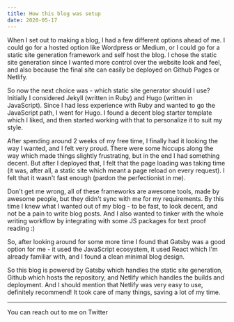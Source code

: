 ```yaml
---
title: How this blog was setup
date: 2020-05-17
---
```


When I set out to making a blog, I had a few different options ahead of me. I could go for a hosted option like Wordpress or Medium, or I could go for a static site generation framework and self host the blog. I chose the static site generation since I wanted more control over the website look and feel, and also because the final site can easily be deployed on Github Pages or Netlify.

So now the next choice was - which static site generator should I use? Initially I considered Jekyll (written in Ruby) and Hugo (written in JavaScript). Since I had less experience with Ruby and wanted to go the JavaScript path, I went for Hugo. I found a decent blog starter template which I liked, and then started working with that to personalize it to suit my style.

After spending around 2 weeks of my free time, I finally had it looking the way I wanted, and I felt very proud. There were some hiccups along the way which made things slightly frustrating, but in the end I had something decent. But after I deployed that, I felt that the page loading was taking time (it was, after all, a static site which meant a page reload on every request). I felt that it wasn't fast enough (pardon the perfectionist in me).

Don't get me wrong, all of these frameworks are awesome tools, made by awesome people, but they didn't sync with me for my requirements. By this time I knew what I wanted out of my blog - to be fast, to look decent, and not be a pain to write blog posts. And I also wanted to tinker with the whole writing workflow by integrating with some JS packages for text proof reading :)

So, after looking around for some more time I found that Gatsby was a good option for me - it used the JavaScript ecosystem, it used React which I'm already familiar with, and I found a clean minimal blog design.

So this blog is powered by Gatsby which handles the static site generation, Github which hosts the repository, and Netlify which handles the builds and deployment. And I should mention that Netlify was very easy to use, definitely recommend! It took care of many things, saving a lot of my time.

---

You can reach out to me on Twitter
